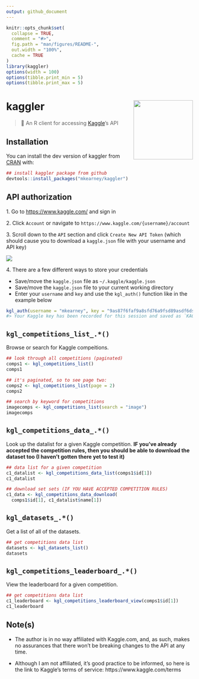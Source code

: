 ```yaml
---
output: github_document
---
```


<!-- README.md is generated from README.Rmd. Please edit that file -->

```r
knitr::opts_chunk$set(
  collapse = TRUE,
  comment = "#>",
  fig.path = "man/figures/README-",
  out.width = "100%",
  cache = TRUE
)
library(kaggler)
options(width = 100)
options(tibble.print_min = 5)
options(tibble.print_max = 5)
```
# kaggler <img src="man/figures/logo.png" width="160px" align="right" />

> 🏁 An R client for accessing [Kaggle](https://www.kaggle.com)'s API

## Installation

You can install the dev version of kaggler from [CRAN](https://github.com/mkearney/kaggler) with:

```r
## install kaggler package from github
devtools::install_packages("mkearney/kaggler")
```

## API authorization

<span>1.</span> Go to [https://www.kaggle.com/](kaggle.com) and sign in

<span>2.</span> Click `Account` or navigate to `https://www.kaggle.com/{username}/account`

<span>3.</span> Scroll down to the `API` section and click `Create New API Token` (which should cause you to download a `kaggle.json` file with your username and API key)

<p style='align:center'><img src='tools/readme/kag.png' /></p>

<span>4.</span> There are a few different ways to store your credentials

   + Save/move the `kaggle.json` file as `~/.kaggle/kaggle.json`
   + Save/move the `kaggle.json` file to your current working directory
   + Enter your `username` and `key` and use the `kgl_auth()` function like in the example below

```r
kgl_auth(username = "mkearney", key = "9as87f6faf9a8sfd76a9fsd89asdf6dsa9f8")
#> Your Kaggle key has been recorded for this session and saved as `KAGGLE_PAT` environment variable for future sessions.
```


## `kgl_competitions_list_.*()`

Browse or search for Kaggle compeitions.

```r
## look through all competitions (paginated)
comps1 <- kgl_competitions_list()
comps1

## it's paginated, so to see page two:
comps2 <- kgl_competitions_list(page = 2)
comps2

## search by keyword for competitions
imagecomps <- kgl_competitions_list(search = "image")
imagecomps
```

## `kgl_competitions_data_.*()`

Look up the datalist for a given Kaggle competition. **IF you've already accepted the competition rules, then you should be able to download the dataset too (I haven't gotten there yet to test it)**

```r
## data list for a given competition
c1_datalist <- kgl_competitions_data_list(comps1$id[1])
c1_datalist

## download set sets (IF YOU HAVE ACCEPTED COMPETITION RULES)
c1_data <- kgl_competitions_data_download(
  comps1$id[1], c1_datalist$name[1])
```

## `kgl_datasets_.*()`

Get a list of all of the datasets.

```r
## get competitions data list
datasets <- kgl_datasets_list()
datasets
```


## `kgl_competitions_leaderboard_.*()`

View the leaderboard for a given competition.

```r
## get competitions data list
c1_leaderboard <- kgl_competitions_leaderboard_view(comps1$id[1])
c1_leaderboard
```


## Note(s)

+ The author is in no way affiliated with Kaggle.com, and, as such, makes no
assurances that there won't be breaking changes to the API at any time.

+ Although I am not affiliated, it's good practice to be informed, so here is
the link to Kaggle's terms of service: https://www.kaggle.com/terms


